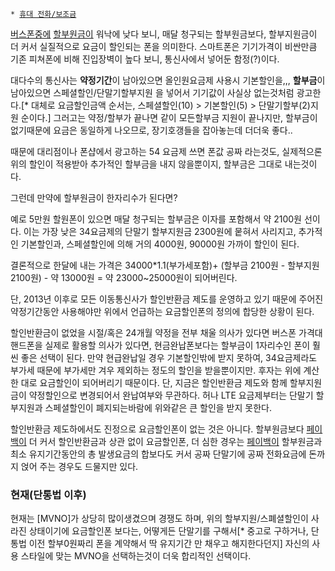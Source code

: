  * [[휴대 전화/보조금]]

[[버스폰]]중에 [[할부원금]]이 워낙에 낮다 보니, 매달 청구되는 할부원금보다, 할부지원금이 더 커서 실질적으로 요금이 할인되는 폰을 의미한다. 스마트폰은 기기가격이 비싼만큼 기존 피쳐폰에 비해 진입장벽이 높다 보니, 통신사에서 넣어둔 함정(?)이다.

대다수의 통신사는 '''약정기간'''이 남아있으면 올인원요금제 사용시 기본할인을,,, '''할부금'''이 남아있으면 스페셜할인/단말기할부지원 을 넣어서 기기값이 사실상 없는것처럼 광고한다.[* 대체로 요금할인금액 순서는, 스페셜할인(10) > 기본할인(5) > 단말기할부(2)지원 순이다.] 그러고는 약정/할부가 끝나면 같이 모든할부금 지원이 끝나지만, 할부금이 없기때문에 요금은 동일하게 나오므로, 장기호갱들을 잡아놓는데 더더욱 좋다..

때문에 대리점이나 폰샵에서 광고하는 54 요금제 쓰면 폰값 공짜 라는것도, 실제적으론 위의 할인이 적용받아 추가적인 할부금을 내지 않을뿐이지, 할부금은 그대로 내는것이다.

그런데 만약에 할부원금이 한자리수가 된다면?

예로 5만원 할원폰이 있으면 매달 청구되는 할부금은 이자를 포함해서 약 2100원 선이다. 이는 가장 낮은 34요금제의 단말기 할부지원금 2300원에 뭍혀서 사리지고, 추가적인 기본할인과, 스페셜할인에 의해 거의 4000원, 90000원 가까이 할인이 된다.

결론적으로 한달에 내는 가격은 34000*1.1(부가세포함)+ (할부금 2100원 - 할부지원 2100원) - 약 13000원 = 약 23000~25000원이 되어버린다.

단, 2013년 이후로 모든 이동통신사가 할인반환금 제도를 운영하고 있기 때문에 주어진 약정기간동안 사용해야만 위에서 언급하는 요금할인폰의 정의에 합당한 상황이 된다.

할인반환금이 없었을 시절/혹은 24개월 약정을 전부 채울 의사가 있다면 버스폰 가격대 핸드폰을 실제로 활용할 의사가 있다면, 현금완납폰보다는 할부금이 1자리수인 폰이 훨씬 좋은 선택이 된다. 만약 현급완납일 경우 기본할인밖에 받지 못하여, 34요금제라도 부가세 때문에 부가세만 겨우 제외하는 정도의 할인을 받을뿐이지만. 후자는 위에 계산한 대로 요금할인이 되어버리기 때문이다. 단, 지금은 할인반환금 제도와 함께 할부지원금이 약정할인으로 변경되어서 완납여부와 무관하다.
허나 LTE 요금제부터는 단말기 할부지원과 스페셜할인이 폐지되는바람에 위와같은 큰 할인을 받지 못한다.

할인반환금 제도하에서도 진정으로 요금할인폰이 없는 것은 아니다. 할부원금보다 [[페이백]]이 더 커서 할인반환금과 상관 없이 요금할인폰, 더 심한 경우는 [[페이백]]이 할부원금과 최소 유지기간동안의 총 발생요금의 합보다도 커서 공짜 단말기에 공짜 전화요금에 돈까지 얹어 주는 경우도 드물지만 있다.

=== 현재(단통법 이후) ===
현재는 [MVNO]가 상당히 많이생겼으며 경쟁도 하며, 위의 할부지원/스폐셜할인이 사라진 상태이기에 요금할인폰 보다는, 어떻게든 단말기를 구해서[* 중고로 구하거나, 단통법 이전 할부0원짜리 폰을 계약해서 딱 유지기간 만 채우고 해지한다던지] 자신의 사용 스타일에 맞는 MVNO을 선택하는것이 더욱 합리적인 선택이다.
